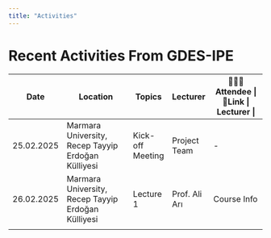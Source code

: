 ```yaml
---
title: "Activities"
---
```


# Recent Activities From GDES-IPE

| Date       | Location                                           | Topics           | Lecturer      | 🧑‍🤝‍🧑Attendee \| 🔗Link \| Lecturer \| |
|------------|----------------------------------------------------|------------------|---------------|-------------------------------------|
| 25.02.2025 | Marmara University, Recep Tayyip Erdoğan Külliyesi | Kick-off Meeting | Project Team  | \-                                  |
| 26.02.2025 | Marmara University, Recep Tayyip Erdoğan Külliyesi | Lecture 1        | Prof. Ali Arı | Course Info                         |
|            |                                                    |                  |               |                                     |
